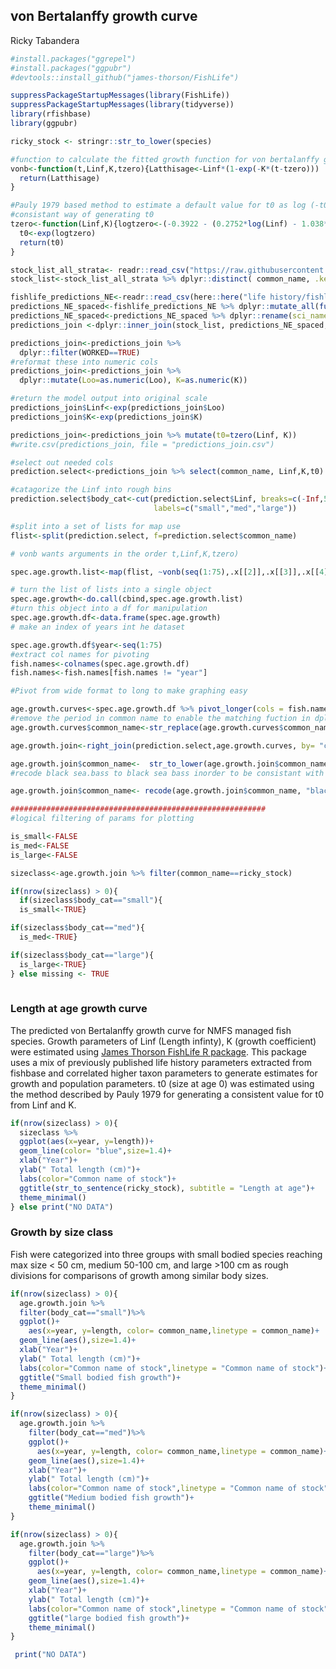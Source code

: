 ## von Bertalanffy growth curve

Ricky Tabandera

```r
#install.packages("ggrepel")
#install.packages("ggpubr")
#devtools::install_github("james-thorson/FishLife")

suppressPackageStartupMessages(library(FishLife))
suppressPackageStartupMessages(library(tidyverse))
library(rfishbase)
library(ggpubr)

ricky_stock <- stringr::str_to_lower(species)

```



```r

#function to calculate the fitted growth function for von bertalanffy growth curve
vonb<-function(t,Linf,K,tzero){Latthisage<-Linf*(1-exp(-K*(t-tzero)))
  return(Latthisage)
}

#Pauly 1979 based method to estimate a default value for t0 as log (-t0) = -0.3922 - 0.2752 log Linf - 1.038 log K
#consistant way of generating t0  
tzero<-function(Linf,K){logtzero<-(-0.3922 - (0.2752*log(Linf) - 1.038*log(K)))
  t0<-exp(logtzero)
  return(t0)  
}  

stock_list_all_strata<- readr::read_csv("https://raw.githubusercontent.com/NOAA-EDAB/ECSA/master/data/stock_list.csv")
stock_list<-stock_list_all_strata %>% dplyr::distinct( common_name, .keep_all=TRUE)

fishlife_predictions_NE<-readr::read_csv(here::here("life history/fishlife","FishLife_extracted_data_11.16.20_northeast.csv"))
predictions_NE_spaced<-fishlife_predictions_NE %>% dplyr::mutate_all(funs(str_replace(., "\\_", " ")))
predictions_NE_spaced<-predictions_NE_spaced %>% dplyr::rename(sci_name = Species)
predictions_join <-dplyr::inner_join(stock_list, predictions_NE_spaced, by="sci_name" )

predictions_join<-predictions_join %>% 
  dplyr::filter(WORKED==TRUE)
#reformat these into numeric cols
predictions_join<-predictions_join %>% 
  dplyr::mutate(Loo=as.numeric(Loo), K=as.numeric(K))

#return the model output into original scale
predictions_join$Linf<-exp(predictions_join$Loo)
predictions_join$K<-exp(predictions_join$K)

predictions_join<-predictions_join %>% mutate(t0=tzero(Linf, K))
#write.csv(predictions_join, file = "predictions_join.csv")

#select out needed cols
prediction.select<-predictions_join %>% select(common_name, Linf,K,t0)

#catagorize the Linf into rough bins
prediction.select$body_cat<-cut(prediction.select$Linf, breaks=c(-Inf,50, 100, Inf), 
                                labels=c("small","med","large"))

#split into a set of lists for map use
flist<-split(prediction.select, f=prediction.select$common_name)

# vonb wants arguments in the order t,Linf,K,tzero)

spec.age.growth.list<-map(flist, ~vonb(seq(1:75),.x[[2]],.x[[3]],.x[[4]]))

# turn the list of lists into a single object
spec.age.growth<-do.call(cbind,spec.age.growth.list)
#turn this object into a df for manipulation
spec.age.growth.df<-data.frame(spec.age.growth)
# make an index of years int he dataset 

spec.age.growth.df$year<-seq(1:75)
#extract col names for pivoting 
fish.names<-colnames(spec.age.growth.df)
fish.names<-fish.names[fish.names != "year"]

#Pivot from wide format to long to make graphing easy

age.growth.curves<-spec.age.growth.df %>% pivot_longer(cols = fish.names,names_to = "common_name", values_to = "length" )
#remove the period in common name to enable the matching fuction in dplyr join
age.growth.curves$common_name<-str_replace(age.growth.curves$common_name,"\\."," " )

age.growth.join<-right_join(prediction.select,age.growth.curves, by= "common_name")

age.growth.join$common_name<-  str_to_lower(age.growth.join$common_name)
#recode black sea.bass to black sea bass inorder to be consistant with other datasets 

age.growth.join$common_name<- recode(age.growth.join$common_name, "black sea.bass" = "black sea bass")

#########################################################
#logical filtering of params for plotting

is_small<-FALSE
is_med<-FALSE
is_large<-FALSE

sizeclass<-age.growth.join %>% filter(common_name==ricky_stock)

if(nrow(sizeclass) > 0){
  if(sizeclass$body_cat=="small"){
  is_small<-TRUE}

if(sizeclass$body_cat=="med"){
  is_med<-TRUE}

if(sizeclass$body_cat=="large"){
  is_large<-TRUE}
} else missing <- TRUE
 
```

### Length at age growth curve

The predicted von Bertalanffy growth curve for NMFS managed fish species. Growth parameters of Linf (Length infinty), K (growth coefficient)
were estimated using [James Thorson FishLife R package](https://github.com/James-Thorson-NOAA/FishLife). This package uses a mix of previously published life history parameters extracted from fishbase and correlated higher taxon parameters to generate estimates for growth and population parameters. t0 (size at age 0) was estimated using the method described by Pauly 1979 for generating a consistent value for t0 from Linf and K. 

```r
if(nrow(sizeclass) > 0){
  sizeclass %>%
  ggplot(aes(x=year, y=length))+
  geom_line(color= "blue",size=1.4)+
  xlab("Year")+
  ylab(" Total length (cm)")+
  labs(color="Common name of stock")+
  ggtitle(str_to_sentence(ricky_stock), subtitle = "Length at age")+
  theme_minimal()
} else print("NO DATA")

```

### Growth by size class

Fish were categorized into three groups with small bodied species reaching max size < 50 cm, medium 50-100 cm, and large >100 cm as rough divisions for comparisons of growth among similar body sizes.

```r

if(nrow(sizeclass) > 0){
  age.growth.join %>%
  filter(body_cat=="small")%>%
  ggplot()+
    aes(x=year, y=length, color= common_name,linetype = common_name)+
  geom_line(aes(),size=1.4)+
  xlab("Year")+
  ylab(" Total length (cm)")+
  labs(color="Common name of stock",linetype = "Common name of stock")+
  ggtitle("Small bodied fish growth")+
  theme_minimal()
}

```

```r
if(nrow(sizeclass) > 0){
  age.growth.join %>%
    filter(body_cat=="med")%>%
    ggplot()+
      aes(x=year, y=length, color= common_name,linetype = common_name)+
    geom_line(aes(),size=1.4)+
    xlab("Year")+
    ylab(" Total length (cm)")+
    labs(color="Common name of stock",linetype = "Common name of stock")+
    ggtitle("Medium bodied fish growth")+
    theme_minimal()
} 

```

```r
if(nrow(sizeclass) > 0){
  age.growth.join %>%
    filter(body_cat=="large")%>%
    ggplot()+
      aes(x=year, y=length, color= common_name,linetype = common_name)+
    geom_line(aes(),size=1.4)+
    xlab("Year")+
    ylab(" Total length (cm)")+
    labs(color="Common name of stock",linetype = "Common name of stock")+
    ggtitle("large bodied fish growth")+
    theme_minimal()
} 

```

```r
 print("NO DATA")
```